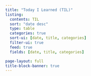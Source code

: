 ```yaml
---
title: "Today I Learned (TIL)"
listing:
  contents: TIL
  sort: "date desc"
  type: table
  categories: true
  sort-ui: [date, title, categories]
  filter-ui: true
  feed: true
  fields: [date, title, categories]

page-layout: full
title-block-banner: true
---
```

